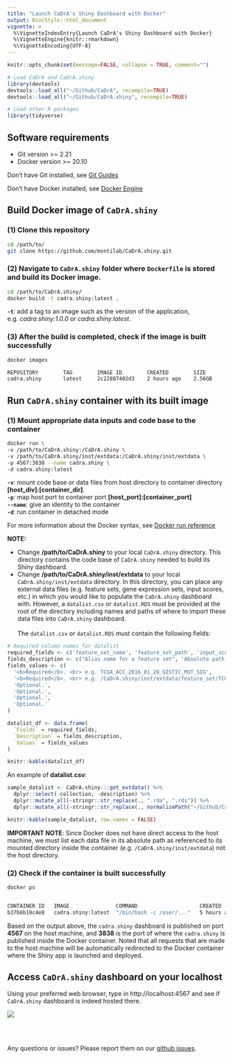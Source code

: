 ```yaml
---
title: "Launch CaDrA's Shiny Dashboard with Docker"
output: BiocStyle::html_document
vignette: >
  %\VignetteIndexEntry{Launch CaDrA's Shiny Dashboard with Docker}
  %\VignetteEngine{knitr::rmarkdown}
  %\VignetteEncoding{UTF-8}
---
```


```r
knitr::opts_chunk$set(message=FALSE, collapse = TRUE, comment="")

# Load CaDrA and CaDrA.shiny
library(devtools)
devtools::load_all("~/Github/CaDrA", recompile=TRUE)
devtools::load_all("~/Github/CaDrA.shiny", recompile=TRUE)

# Load other R packages
library(tidyverse)
```

## Software requirements

- Git version >= 2.21
- Docker version >= 20.10

Don't have Git installed, see [Git Guides](https://github.com/git-guides/install-git)

Don't have Docker installed, see [Docker Engine](https://docs.docker.com/engine/install/)

## Build Docker image of `CaDrA.shiny`

### (1) Clone this repository

```bash
cd /path/to/
git clone https://github.com/montilab/CaDrA.shiny.git
``` 

### (2) Navigate to `CaDrA.shiny` folder where `Dockerfile` is stored and build its Docker image. 

```bash
cd /path/to/CaDrA.shiny/
docker build -t cadra.shiny:latest .
```
**`-t`**: add a tag to an image such as the version of the application, e.g. *cadra.shiny:1.0.0* or *cadra.shiny:latest*. <br>

### (3) After the build is completed, check if the image is built successfully

```bash
docker images

REPOSITORY        TAG        IMAGE ID        CREATED        SIZE
cadra.shiny       latest     2c22887402d3    2 hours ago    2.56GB
```

## Run `CaDrA.shiny` container with its built image

### (1) Mount appropriate data inputs and code base to the container

```bash    
docker run \
-v /path/to/CaDrA.shiny:/CaDrA.shiny \
-v /path/to/CaDrA.shiny/inst/extdata:/CaDrA.shiny/inst/extdata \
-p 4567:3838 --name cadra.shiny \
-d cadra.shiny:latest 
```

**`-v`**: mount code base or data files from host directory to container directory **[host_div]:[container_dir]**. <br>
**`-p`**: map host port to container port **[host_port]:[container_port]** <br>
**`--name`**: give an identity to the container <br>
**`-d`**: run container in detached mode <br>

For more information about the Docker syntax, see [Docker run reference](https://docs.docker.com/engine/reference/run/)

**NOTE:**

- Change __/path/to/CaDrA.shiny__ to your local `CaDrA.shiny` directory. This directory contains the code base of `CaDrA.shiny` needed to build its Shiny dashboard. <br>
- Change __/path/to/CaDrA.shiny/inst/extdata__ to your local `CaDrA.shiny/inst/extdata` directory. In this directory, you can place any external data files (e.g. feature sets, gene expression sets, input scores, etc.) in which you would like to populate the `CaDrA.shiny` dashboard with. However, a `datalist.csv` or `datalist.RDS` must be provided at the root of the directory including names and paths of where to import these data files into `CaDrA.shiny` dashboard. <br><br> The `datalist.csv` or `datalist.RDS` must contain the following fields: 

```r
# Required column names for datalist
required_fields <- c('feature_set_name', 'feature_set_path', 'input_score_name', 'input_score_path', 'gene_expression_name', 'gene_expression_path')
fields_description <- c("Alias name for a feature set", 'Absolute path to a feature set file. File format: <b>csv</b> or <b>rds</b>.', "Alias name for an input score", 'Absolute path to an input score file. File format: <b>csv</b> or <b>rds</b>.', 'Alias name for a gene expression set', 'Absolute path to a gene expression set file. File format: <b>csv</b> or <b>rds</b>.')
fields_values <- c(
  '<b>Required</b>. <br> e.g. TCGA_ACC_2016_01_28_GISTIC_MUT_SIG', 
  '<b>Required</b>. <br> e.g. /CaDrA.shiny/inst/extdata/feature_set/TCGA_ACC_2016_01_28_GISTIC_MUT_SIG.rds', 
  'Optional.', 
  'Optional.', 
  'Optional.', 
  'Optional.'
)

datalist_df <- data.frame(
  `Fields` = required_fields,
  `Description` = fields_description,
  `Values` = fields_values
)

knitr::kable(datalist_df)
```
An example of __datalist.csv__: <br>
```r
sample_datalist <- CaDrA.shiny:::get_extdata() %>% 
  dplyr::select(-collection, -description) %>% 
  dplyr::mutate_all(~stringr::str_replace(., ".rda", ".rds")) %>% 
  dplyr::mutate_all(~stringr::str_replace(., normalizePath("~/Github/CaDrA/data"), "/CaDrA.shiny/inst/extdata"))

knitr::kable(sample_datalist, row.names = FALSE)
```
__IMPORTANT NOTE__: Since Docker does not have direct access to the host machine, we must list each data file in its absolute path as referenced to its mounted directory inside the container (e.g. `/CaDrA.shiny/inst/extdata`) not the host directory.

### (2) Check if the container is built successfully

```bash
docker ps


CONTAINER ID   IMAGE               COMMAND                    CREATED        STATUS        PORTS                    NAMES
b37b6b19c4e8   cadra.shiny:latest  "/bin/bash -c /user/..."   5 hours ago    Up 5 hours    0.0.0.0:4567->3838/tcp   cadra.shiny
```

Based on the output above, the `cadra.shiny` dashboard is published on port **4567** on the host machine, and **3838** is the port of where the `cadra.shiny` is published inside the Docker container. Noted that all requests that are made to the host machine will be automatically redirected to the Docker container where the Shiny app is launched and deployed.

## Access `CaDrA.shiny` dashboard on your localhost

Using your preferred web browser, type in http://localhost:4567 and see if `CaDrA.shiny` dashboard is indeed hosted there.

<img src="figures/cadra-shiny-landing-page.png"/>

<br><br>

Any questions or issues? Please report them on our [github issues](https://github.com/montilab/CaDrA.shiny/issues).


